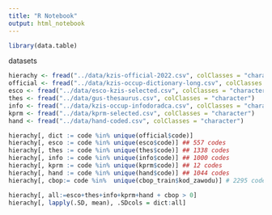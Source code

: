 ```yaml
---
title: "R Notebook"
output: html_notebook
---
```


```r
library(data.table)
```

datasets

```r
hierachy <- fread("../data/kzis-official-2022.csv", colClasses = "character")
official <- fread("../data/kzis-occup-dictionary-long.csv", colClasses = "character")
esco <- fread("../data/esco-kzis-selected.csv", colClasses = "character")
thes <- fread("../data/gus-thesaurus.csv", colClasses = "character")
info <- fread("../data/kzis-occup-infodoradca.csv", colClasses = "character")
kprm <- fread("../data/kprm-selected.csv", colClasses = "character")
hand <- fread("../data/hand-coded.csv", colClasses = "character")

hierachy[, dict := code %in% unique(official$code)]
hierachy[, esco := code %in% unique(esco$code)] ## 557 codes
hierachy[, thes := code %in% unique(thes$code)] ## 1338 codes
hierachy[, info := code %in% unique(info$code)] ## 1000 codes
hierachy[, kprm := code %in% unique(kprm$code)] ## 12 codes
hierachy[, hand := code %in% unique(hand$code)] ## 1044 codes
hierachy[, cbop:= code %in%  unique(cbop_train$kod_zawodu)] # 2295 codes / 1952

hierachy[, all:=esco+thes+info+kprm+hand + cbop > 0]
hierachy[, lapply(.SD, mean), .SDcols = dict:all]
```

